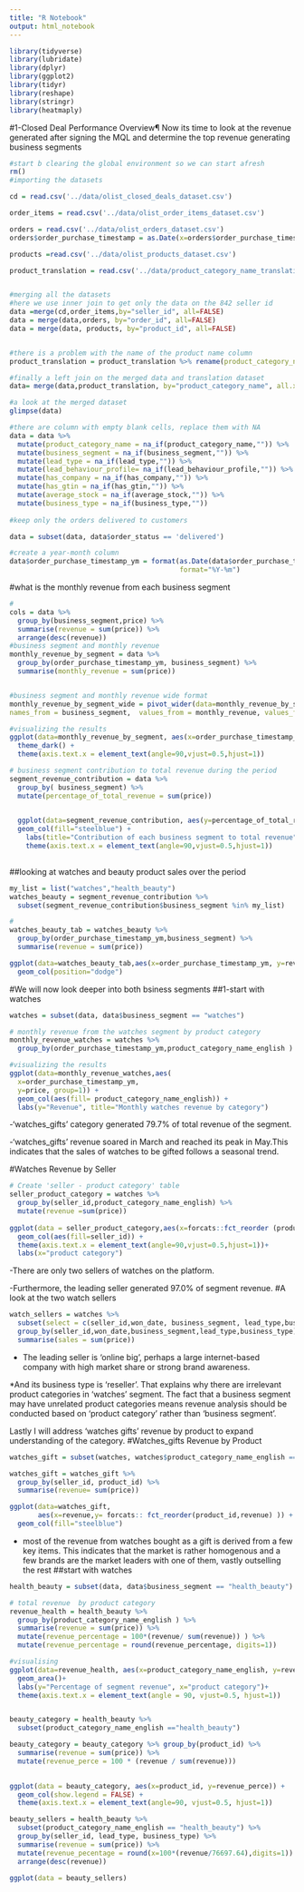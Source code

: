 ---
title: "R Notebook"
output: html_notebook
---
```{r library}
library(tidyverse)
library(lubridate)
library(dplyr)
library(ggplot2)
library(tidyr)
library(reshape)
library(stringr)
library(heatmaply)

```

#1-Closed Deal Performance Overview¶
Now its time to look at the revenue generated after signing the MQL and determine 
the top revenue generating  business segments
```{r}
#start b clearing the global environment so we can start afresh 
rm()
#importing the datasets

cd = read.csv('../data/olist_closed_deals_dataset.csv')

order_items = read.csv('../data/olist_order_items_dataset.csv')

orders = read.csv('../data/olist_orders_dataset.csv')
orders$order_purchase_timestamp = as.Date(x=orders$order_purchase_timestamp,tz="UTC")

products =read.csv('../data/olist_products_dataset.csv')

product_translation = read.csv('../data/product_category_name_translation.csv')



```


```{r}
#merging all the datasets
#here we use inner join to get only the data on the 842 seller id 
data =merge(cd,order_items,by="seller_id", all=FALSE)
data = merge(data,orders, by="order_id", all=FALSE)
data = merge(data, products, by="product_id", all=FALSE)


#there is a problem with the name of the product name column
product_translation = product_translation %>% rename(product_category_name = ï..product_category_name) 

#finally a left join on the merged data and translation dataset
data= merge(data,product_translation, by="product_category_name", all.x=TRUE)

#a look at the merged dataset
glimpse(data)

```
```{r}
#there are column with empty blank cells, replace them with NA
data = data %>% 
  mutate(product_category_name = na_if(product_category_name,"")) %>% 
  mutate(business_segment = na_if(business_segment,"")) %>% 
  mutate(lead_type = na_if(lead_type,"")) %>% 
  mutate(lead_behaviour_profile= na_if(lead_behaviour_profile,"")) %>% 
  mutate(has_company = na_if(has_company,"")) %>% 
  mutate(has_gtin = na_if(has_gtin,"")) %>% 
  mutate(average_stock = na_if(average_stock,"")) %>% 
  mutate(business_type = na_if(business_type,""))
  
#keep only the orders delivered to customers

data = subset(data, data$order_status == 'delivered')

#create a year-month column
data$order_purchase_timestamp_ym = format(as.Date(data$order_purchase_timestamp),
                                          format="%Y-%m")
```


#what is the monthly revenue from each business segment
```{r}
#
cols = data %>% 
  group_by(business_segment,price) %>% 
  summarise(revenue = sum(price)) %>% 
  arrange(desc(revenue))
#business segment and monthly revenue
monthly_revenue_by_segment = data %>% 
  group_by(order_purchase_timestamp_ym, business_segment) %>% 
  summarise(monthly_revenue = sum(price)) 


#business segment and monthly revenue wide format
monthly_revenue_by_segment_wide = pivot_wider(data=monthly_revenue_by_segment,
names_from = business_segment,  values_from = monthly_revenue, values_fill = 0)

#visualizing the results
ggplot(data=monthly_revenue_by_segment, aes(x=order_purchase_timestamp_ym,y=monthly_revenue,group=1)) + geom_col(position="stack",aes(fill= business_segment)) +
  theme_dark() +
  theme(axis.text.x = element_text(angle=90,vjust=0.5,hjust=1))


```
```{r}

# business segment contribution to total revenue during the period
segment_revenue_contribution = data %>% 
  group_by( business_segment) %>% 
  mutate(percentage_of_total_revenue = sum(price))  

  
  ggplot(data=segment_revenue_contribution, aes(y=percentage_of_total_revenue,x= forcats::fct_reorder(business_segment, percentage_of_total_revenue))) +
  geom_col(fill="steelblue") + 
    labs(title="Contribution of each business segment to total revenue", y="revenue", x="business segment") +
    theme(axis.text.x = element_text(angle=90,vjust=0.5,hjust=1))
  
```
##looking at watches and beauty product sales over the period
```{r}
my_list = list("watches","health_beauty")
watches_beauty = segment_revenue_contribution %>%  
  subset(segment_revenue_contribution$business_segment %in% my_list)

#
watches_beauty_tab = watches_beauty %>% 
  group_by(order_purchase_timestamp_ym,business_segment) %>% 
  summarise(revenue = sum(price))

ggplot(data=watches_beauty_tab,aes(x=order_purchase_timestamp_ym, y=revenue,fill=business_segment))+
  geom_col(position="dodge")
```
#We will now look deeper into both bsiness segments
##1-start with watches
```{r}
watches = subset(data, data$business_segment == "watches")

# monthly revenue from the watches segment by product category
monthly_revenue_watches = watches %>% 
  group_by(order_purchase_timestamp_ym,product_category_name_english ) 

#visualizing the results
ggplot(data=monthly_revenue_watches,aes(
  x=order_purchase_timestamp_ym, 
  y=price, group=1)) + 
  geom_col(aes(fill= product_category_name_english)) + 
  labs(y="Revenue", title="Monthly watches revenue by category")
```

-'watches_gifts' category generated 79.7% of total revenue of the segment.

-'watches_gifts' revenue soared in March and reached its peak in May.This indicates that the sales of watches to be gifted follows a seasonal trend.

#Watches Revenue by Seller
```{r}
# Create 'seller - product category' table
seller_product_category = watches %>% 
  group_by(seller_id,product_category_name_english) %>% 
  mutate(revenue =sum(price))
  
ggplot(data = seller_product_category,aes(x=forcats::fct_reorder (product_category_name,revenue),y=revenue)) + 
  geom_col(aes(fill=seller_id)) + 
  theme(axis.text.x = element_text(angle=90,vjust=0.5,hjust=1))+
  labs(x="product category")
```


-There are only two sellers of watches on the platform.

-Furthermore, the leading seller generated 97.0% of segment revenue.
#A look at the two watch sellers
```{r}
watch_sellers = watches %>% 
  subset(select = c(seller_id,won_date, business_segment, lead_type,business_type,price)) %>% 
  group_by(seller_id,won_date,business_segment,lead_type,business_type) %>% 
  summarise(sales = sum(price))
```
* The leading seller is 'online big', perhaps a large internet-based company with high market share or strong brand awareness.

*And its business type is 'reseller'. That explains why there are irrelevant product categories in 'watches' segment. The fact that a business segment may have unrelated product categories means revenue analysis should be conducted based on 'product category' rather than 'business segment'.

Lastly I will address 'watches gifts' revenue by product to expand understanding of the category.
#Watches_gifts Revenue by Product
```{r}
watches_gift = subset(watches, watches$product_category_name_english == 'watches_gifts')

watches_gift = watches_gift %>% 
  group_by(seller_id, product_id) %>% 
  summarise(revenue= sum(price))

ggplot(data=watches_gift,
       aes(x=revenue,y= forcats:: fct_reorder(product_id,revenue) )) +
  geom_col(fill="steelblue")
```
* most of the revenue from watches bought as a gift is derived from a few key 
items. This indicates that the market is rather homogenous and a few brands are 
the market leaders with one of them, vastly outselling the rest
##start with watches
```{r}
health_beauty = subset(data, data$business_segment == "health_beauty")

# total revenue  by product category
revenue_health = health_beauty %>% 
  group_by(product_category_name_english ) %>% 
  summarise(revenue = sum(price)) %>% 
  mutate(revenue_percentage = 100*(revenue/ sum(revenue)) ) %>% 
  mutate(revenue_percentage = round(revenue_percentage, digits=1))

#visualising
ggplot(data=revenue_health, aes(x=product_category_name_english, y=revenue_percentage, fill="pink",group=1)) +
  geom_area()+
  labs(y="Percentage of segment revenue", x="product category")+
  theme(axis.text.x = element_text(angle = 90, vjust=0.5, hjust=1))



```

```{r}


beauty_category = health_beauty %>% 
  subset(product_category_name_english =="health_beauty") 

beauty_category = beauty_category %>% group_by(product_id) %>% 
  summarise(revenue = sum(price)) %>%
  mutate(revenue_perce = 100 * (revenue / sum(revenue)))
  

ggplot(data = beauty_category, aes(x=product_id, y=revenue_perce)) + 
  geom_col(show.legend = FALSE) +
  theme(axis.text.x = element_text(angle=90, vjust=0.5, hjust=1))
```

```{r}
beauty_sellers = health_beauty %>% 
  subset(product_category_name_english == "health_beauty") %>% 
  group_by(seller_id, lead_type, business_type) %>% 
  summarise(revenue = sum(price)) %>% 
  mutate(revenue_pecentage = round(x=100*(revenue/76697.64),digits=1)) %>% 
  arrange(desc(revenue))  

ggplot(data = beauty_sellers)
```

